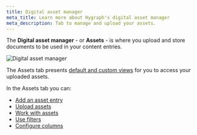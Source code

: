 ```yaml
---
title: Digital asset manager
meta_title: Learn more about Hygraph's digital asset manager
meta_description: Tab to manage and upload your assets.
---
```


The **Digital asset manager** - or **Assets** - is where you upload and store documents to be used in your content entries.

![Digital asset manager](/images/docs/getting-started/getting-started-assets.png)

The Assets tab presents [default and custom views](/docs/guides/content/content-views#update-default-views) for you to access your uploaded assets.

In the Assets tab you can:

- [Add an asset entry](/docs/guides/assets/add-asset-entry)
- [Upload assets](/docs/guides/assets/upload-asset)
- [Work with assets](/docs/guides/assets/work-with-assets)
- [Use filters](/docs/guides/content/using-filters)
- [Configure columns](/docs/guides/content/configuring-columns)
